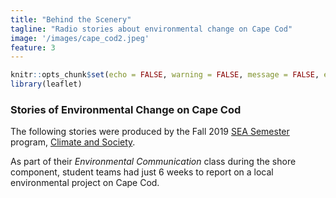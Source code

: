 ```yaml
---
title: "Behind the Scenery"
tagline: "Radio stories about environmental change on Cape Cod"
image: '/images/cape_cod2.jpeg'
feature: 3
---
```


```r
knitr::opts_chunk$set(echo = FALSE, warning = FALSE, message = FALSE, error = FALSE)
library(leaflet)
```

### Stories of Environmental Change on Cape Cod

The following stories were produced by the Fall 2019 [SEA Semester](https://www.sea.edu) program, [Climate and Society](../about/).

As part of their *Environmental Communication* class during the shore component, student teams had just 6 weeks to report on a local environmental project on Cape Cod.